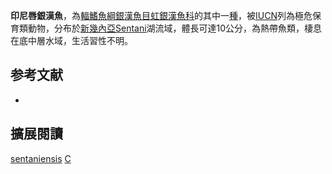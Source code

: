 {{Speciesbox
| name = 印尼唇銀漢魚
| image = 
| image_width = 250px
| status = CR
| status_system = IUCN3.1
| genus = Chilatherina
| species = sentaniensis
| authority = [[Weber|Weber]], 1907
| synonyms = *'' Rhombatractus sentaniensis'', Weber, 1907 
}}
'''印尼唇銀漢魚'''，為[[輻鰭魚綱|輻鰭魚綱]][[銀漢魚目|銀漢魚目]][[虹銀漢魚科|虹銀漢魚科]]的其中一[[種|種]]，被[[IUCN|IUCN]]列為極危保育類動物，分布於[[新幾內亞|新幾內亞]]Sentani湖流域，體長可達10公分，為熱帶魚類，棲息在底中層水域，生活習性不明。

== 参考文献 ==
*{{FishBase species|genus=Chilatherina|species=sentaniensis|year=2016|month=5}}

== 擴展閱讀 ==
{{refbegin}}
{{wikispecies-inline|Chilatherina sentaniensis|印尼唇銀漢魚}}
{{refend}}
{{Taxonbar|from=Q2724791}}

[[Category:唇銀漢魚屬|sentaniensis]]
[[Category:1907年描述的魚類|C]]


{{魚類小作品}}